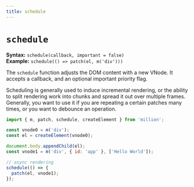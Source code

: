 ```yaml
---
title: schedule
---
```


# `schedule`

**Syntax:** `schedule(callback, important = false)`\
**Example:** `schedule(() => patch(el, m('div')))`

The `schedule` function adjusts the DOM content with a new VNode. It accepts a callback, and an optional important priority flag.

Scheduling is generally used to induce incremental rendering, or the ability to split rendering work into chunks and spread it out over multiple frames. Generally, you want to use it if you are repeating a certain patches many times, or you want to debounce an operation.

```js
import { m, patch, schedule, createElement } from 'million';

const vnode0 = m('div');
const el = createElement(vnode0);

document.body.appendChild(el);
const vnode1 = m('div', { id: 'app' }, ['Hello World']);

// async rendering
schedule(() => {
  patch(el, vnode1);
});
```
